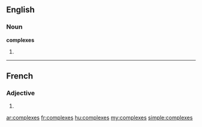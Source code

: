 ==English==

===Noun===
'''complexes'''

# {{plural of|[[complex]]}}

----

==French==

===Adjective===
{{fr-adj-form}} {{m|f|p}}

# {{form of|plural|[[complexe]]|lang=fr}}

[[ar:complexes]]
[[fr:complexes]]
[[hu:complexes]]
[[my:complexes]]
[[simple:complexes]]